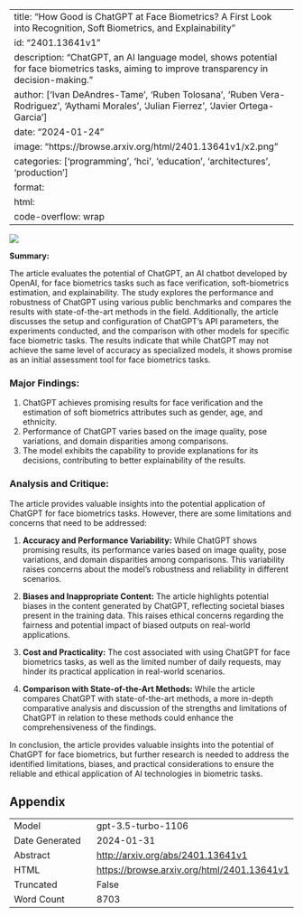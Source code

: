 
---
title: "How Good is ChatGPT at Face Biometrics? A First Look into Recognition, Soft Biometrics, and Explainability"
id: "2401.13641v1"
description: "ChatGPT, an AI language model, shows potential for face biometrics tasks, aiming to improve transparency in decision-making."
author: ['Ivan DeAndres-Tame', 'Ruben Tolosana', 'Ruben Vera-Rodriguez', 'Aythami Morales', 'Julian Fierrez', 'Javier Ortega-Garcia']
date: "2024-01-24"
image: "https://browse.arxiv.org/html/2401.13641v1/x2.png"
categories: ['programming', 'hci', 'education', 'architectures', 'production']
format:
  html:
    code-overflow: wrap
---

![](https://browse.arxiv.org/html/2401.13641v1/x2.png)

**Summary:**

The article evaluates the potential of ChatGPT, an AI chatbot developed by OpenAI, for face biometrics tasks such as face verification, soft-biometrics estimation, and explainability. The study explores the performance and robustness of ChatGPT using various public benchmarks and compares the results with state-of-the-art methods in the field. Additionally, the article discusses the setup and configuration of ChatGPT's API parameters, the experiments conducted, and the comparison with other models for specific face biometric tasks. The results indicate that while ChatGPT may not achieve the same level of accuracy as specialized models, it shows promise as an initial assessment tool for face biometrics tasks.

### Major Findings:
1. ChatGPT achieves promising results for face verification and the estimation of soft biometrics attributes such as gender, age, and ethnicity.
2. Performance of ChatGPT varies based on the image quality, pose variations, and domain disparities among comparisons.
3. The model exhibits the capability to provide explanations for its decisions, contributing to better explainability of the results.

### Analysis and Critique:
The article provides valuable insights into the potential application of ChatGPT for face biometrics tasks. However, there are some limitations and concerns that need to be addressed:

1. **Accuracy and Performance Variability:** While ChatGPT shows promising results, its performance varies based on image quality, pose variations, and domain disparities among comparisons. This variability raises concerns about the model's robustness and reliability in different scenarios.

2. **Biases and Inappropriate Content:** The article highlights potential biases in the content generated by ChatGPT, reflecting societal biases present in the training data. This raises ethical concerns regarding the fairness and potential impact of biased outputs on real-world applications.

3. **Cost and Practicality:** The cost associated with using ChatGPT for face biometrics tasks, as well as the limited number of daily requests, may hinder its practical application in real-world scenarios. 

4. **Comparison with State-of-the-Art Methods:** While the article compares ChatGPT with state-of-the-art methods, a more in-depth comparative analysis and discussion of the strengths and limitations of ChatGPT in relation to these methods could enhance the comprehensiveness of the findings.

In conclusion, the article provides valuable insights into the potential of ChatGPT for face biometrics, but further research is needed to address the identified limitations, biases, and practical considerations to ensure the reliable and ethical application of AI technologies in biometric tasks.

## Appendix

|          |          |
|----------|----------|
| Model     | gpt-3.5-turbo-1106       |
| Date Generated     | 2024-01-31       |
| Abstract | [http://arxiv.org/abs/2401.13641v1](http://arxiv.org/abs/2401.13641v1)        |
| HTML     | [https://browse.arxiv.org/html/2401.13641v1](https://browse.arxiv.org/html/2401.13641v1)       |
| Truncated       | False       |
| Word Count       | 8703       |